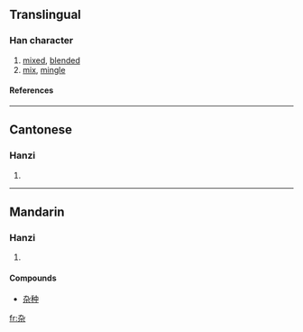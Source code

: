 {{see|雜}}

==Translingual==
===Han character===
{{Han char|rn=75|rad=木|as=02|sn=6|four=|canj=大弓木 (KND)}}
# [[mixed]], [[blended]]
# [[mix]], [[mingle]]
====References====
{{Han ref|kx=0510.181|hdz=21155.070|uh=6742|ud=26434}}

----
==Cantonese==
===Hanzi===
{{yue-hanzi|jyut=|y=jaap6}}
# {{defn|Cantonese}}

----
==Mandarin==
===Hanzi===
{{cmn-hanzi|tra=雜|pin=[[gǎn]] ([[gan3]]), [[zá]] ([[za2]])|wg=kan<sup>3</sup>, tsa<sup>2</sup>}}
# {{defn|Mandarin}}

====Compounds====
*[[杂种]]

[[fr:杂]]